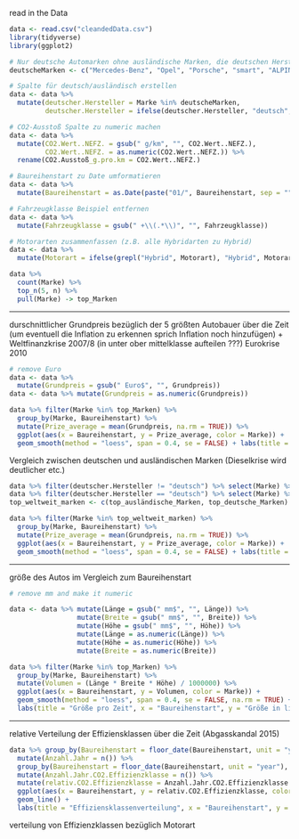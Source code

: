 read in the Data 
```r
data <- read.csv("cleandedData.csv")
library(tidyverse)
library(ggplot2)
```


```r
# Nur deutsche Automarken ohne ausländische Marken, die deutschen Herstellern gehören (z.B. MINI, Skoda, etc.)
deutscheMarken <- c("Mercedes-Benz", "Opel", "Porsche", "smart", "ALPINA", "Audi", "BMW", "VW", "VW Nutzfahrzeuge")

# Spalte für deutsch/ausländisch erstellen
data <- data %>% 
  mutate(deutscher.Hersteller = Marke %in% deutscheMarken,
         deutscher.Hersteller = ifelse(deutscher.Hersteller, "deutsch", "ausländisch"))

# CO2-Ausstoß Spalte zu numeric machen
data <- data %>% 
  mutate(CO2.Wert..NEFZ. = gsub(" g/km", "", CO2.Wert..NEFZ.),
         CO2.Wert..NEFZ. = as.numeric(CO2.Wert..NEFZ.)) %>% 
  rename(CO2.Ausstoß_g.pro.km = CO2.Wert..NEFZ.)

# Baureihenstart zu Date umformatieren
data <- data %>% 
  mutate(Baureihenstart = as.Date(paste("01/", Baureihenstart, sep = ""), "%d/%m/%y"))

# Fahrzeugklasse Beispiel entfernen
data <- data %>% 
  mutate(Fahrzeugklasse = gsub(" +\\(.*\\)", "", Fahrzeugklasse))

# Motorarten zusammenfassen (z.B. alle Hybridarten zu Hybrid)
data <- data %>% 
  mutate(Motorart = ifelse(grepl("Hybrid", Motorart), "Hybrid", Motorart))

data %>%
  count(Marke) %>%
  top_n(5, n) %>%
  pull(Marke) -> top_Marken
```


----------------------------------------------------------



durschnittlicher Grundpreis bezüglich der 5 größten Autobauer über die Zeit (um eventuell die Inflation zu erkennen sprich Inflation noch hinzufügen) + Weltfinanzkrise 2007/8 (in unter ober mittelklasse aufteilen ???) Eurokrise 2010

```r
# remove Euro 
data <- data %>% 
  mutate(Grundpreis = gsub(" Euro$", "", Grundpreis))
data <- data %>% mutate(Grundpreis = as.numeric(Grundpreis))

data %>% filter(Marke %in% top_Marken) %>% 
  group_by(Marke, Baureihenstart) %>%
  mutate(Prize_average = mean(Grundpreis, na.rm = TRUE)) %>% 
  ggplot(aes(x = Baureihenstart, y = Prize_average, color = Marke)) +
  geom_smooth(method = "loess", span = 0.4, se = FALSE) + labs(title = "Durchschnittspreis pro Automarke über die Zeit", x = "Zeit", y = "Durchschnittspreis in €", color = "Marke")
```

Vergleich zwischen deutschen und ausländischen Marken (Dieselkrise wird deutlicher etc.)
```r

data %>% filter(deutscher.Hersteller != "deutsch") %>% select(Marke) %>% count(Marke) %>% top_n(3, n) %>% pull(Marke) -> top_ausländische_Marken
data %>% filter(deutscher.Hersteller == "deutsch") %>% select(Marke) %>% count(Marke) %>% top_n(3, n) %>% pull(Marke) -> top_deutsche_Marken
top_weltweit_marken <- c(top_ausländische_Marken, top_deutsche_Marken)

data %>% filter(Marke %in% top_weltweit_marken) %>% 
  group_by(Marke, Baureihenstart) %>%
  mutate(Prize_average = mean(Grundpreis, na.rm = TRUE)) %>% 
  ggplot(aes(x = Baureihenstart, y = Prize_average, color = Marke)) +
  geom_smooth(method = "loess", span = 0.4, se = FALSE) + labs(title = "Durchschnittspreis pro Automarke über die Zeit", x = "Zeit", y = "Durchschnittspreis in €")
```


----------------------------------------------------------



größe des Autos im Vergleich zum Baureihenstart 

```r
# remove mm and make it numeric

data <- data %>% mutate(Länge = gsub(" mm$", "", Länge)) %>%
                 mutate(Breite = gsub(" mm$", "", Breite)) %>%
                 mutate(Höhe = gsub(" mm$", "", Höhe)) %>% 
                 mutate(Länge = as.numeric(Länge)) %>% 
                 mutate(Höhe = as.numeric(Höhe)) %>% 
                 mutate(Breite = as.numeric(Breite))

data %>% filter(Marke %in% top_Marken) %>% 
  group_by(Marke, Baureihenstart) %>% 
  mutate(Volumen = (Länge * Breite * Höhe) / 1000000) %>% 
  ggplot(aes(x = Baureihenstart, y = Volumen, color = Marke)) + 
  geom_smooth(method = "loess", span = 0.4, se = FALSE, na.rm = TRUE) + 
  labs(title = "Größe pro Zeit", x = "Baureihenstart", y = "Größe in liter", color = "Marke")
```


----------------------------------------------------------




relative Verteilung der Effiziensklassen über die Zeit (Abgasskandal 2015)
```r
data %>% group_by(Baureihenstart = floor_date(Baureihenstart, unit = "year")) %>%
  mutate(Anzahl.Jahr = n()) %>%
  group_by(Baureihenstart = floor_date(Baureihenstart, unit = "year"), CO2.Effizienzklasse) %>%
  mutate(Anzahl.Jahr.CO2.Effizienzklasse = n()) %>%
  mutate(relativ.CO2.Effizienzklasse = Anzahl.Jahr.CO2.Effizienzklasse / Anzahl.Jahr) %>%   
  ggplot(aes(x = Baureihenstart, y = relativ.CO2.Effizienzklasse, color = CO2.Effizienzklasse)) + 
  geom_line() + 
  labs(title = "Effiziensklassenverteilung", x = "Baureihenstart", y = "relative Häufigkeiten", color = "CO2.Effizienzklasse")
```

verteilung von Effizienzklassen bezüglich Motorart
```r

```

